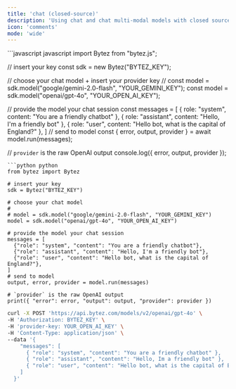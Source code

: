 ```yaml
---
title: 'chat (closed-source)'
description: 'Using chat and chat multi-modal models with closed source providers (OpenAI, Anthropic, etc)'
icon: 'comments'
mode: 'wide'
---
```


<CodeGroup>
  ```javascript javascript
  import Bytez from "bytez.js";

// insert your key
const sdk = new Bytez("BYTEZ_KEY");

// choose your chat model + insert your provider key
// const model = sdk.model("google/gemini-2.0-flash", "YOUR_GEMINI_KEY");
const model = sdk.model("openai/gpt-4o", "YOUR_OPEN_AI_KEY");

// provide the model your chat session
const messages = [
{ role: "system", content: "You are a friendly chatbot" },
{ role: "assistant", content: "Hello, I'm a friendly bot" },
{ role: "user", content: "Hello bot, what is the capital of England?" },
]
// send to model
const { error, output, provider } = await model.run(messages);

// `provider` is the raw OpenAI output
console.log({ error, output, provider });

````
```python python
from bytez import Bytez

# insert your key
sdk = Bytez("BYTEZ_KEY")

# choose your chat model
#
# model = sdk.model("google/gemini-2.0-flash", "YOUR_GEMINI_KEY")
model = sdk.model("openai/gpt-4o", "YOUR_OPEN_AI_KEY")

# provide the model your chat session
messages = [
  {"role": "system", "content": "You are a friendly chatbot"},
  {"role": "assistant", "content": "Hello, I'm a friendly bot"},
  {"role": "user", "content": "Hello bot, what is the capital of England?"},
]
# send to model
output, error, provider = model.run(messages)

# `provider` is the raw OpenAI output
print({ "error": error, "output": output, "provider": provider })
````

```bash http
curl -X POST 'https://api.bytez.com/models/v2/openai/gpt-4o' \
-H 'Authorization: BYTEZ_KEY' \
-H 'provider-key: YOUR_OPEN_AI_KEY' \
-H 'Content-Type: application/json' \
--data '{
    "messages": [
      { "role": "system", "content": "You are a friendly chatbot" },
      { "role": "assistant", "content": "Hello, Im a friendly bot" },
      { "role": "user", "content": "Hello bot, what is the capital of England?" }
    ]
  }'
```

</CodeGroup>
